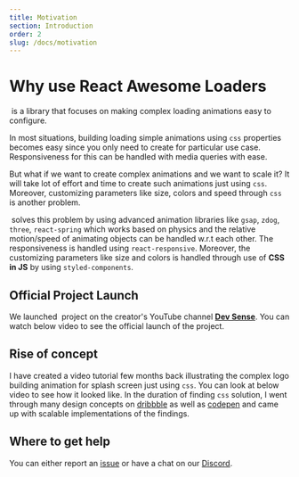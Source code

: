 ```yaml
---
title: Motivation
section: Introduction
order: 2
slug: /docs/motivation
---
```



# Why use React Awesome Loaders

&zwnj;<AwesomeLoaders/> is a library that focuses on making complex loading animations easy to configure.

In most situations, building loading simple animations using `css` properties becomes easy since you only need to create for particular use case. Responsiveness for this can be handled with media queries with ease.

But what if we want to create complex animations and we want to scale it? It will take lot of effort and time to create such animations just using `css`. Moreover, customizing parameters like size, colors and speed through `css` is another problem.

&zwnj;<AwesomeLoaders/> solves this problem by using advanced animation libraries like `gsap`, `zdog`, `three`, `react-spring` which works based on physics and the relative motion/speed of animating objects can be handled w.r.t each other. The responsiveness is handled using `react-responsive`. Moreover, the customizing parameters like size and colors is handled through use of **CSS in JS** by using `styled-components`.

## Official Project Launch

We launched &zwnj;<AwesomeLoaders/> project on the creator's YouTube channel [**Dev Sense**](https://www.youtube.com/c/DevSense19). You can watch below video to see the official launch of the project.

<div className={styles.playerWrapper}>
  <ReactPlayer
    className={styles.player}
    light
    playing
    url="https://youtu.be/_1mDp8ZKfgY"
    width="100%"
    height="100%"
  />
</div>

## Rise of concept

I have created a video tutorial few months back illustrating the complex logo building animation for splash screen just using `css`. You can look at below video to see how it looked like. In the duration of finding `css` solution, I went through many design concepts on [dribbble](https://dribbble.com/) as well as [codepen](https://codepen.io/) and came up with scalable implementations of the findings.

<div className={styles.playerWrapper}>
  <ReactPlayer
    className={styles.player}
    light
    playing
    url="https://youtu.be/SVxuydoSFwk"
    width="100%"
    height="100%"
  />
</div>

## Where to get help

You can either report an [issue](https://github.com/ashutosh1919/react-awesome-loaders/issues) or have a chat on our [Discord](https://discord.gg/GkcbM5bwZr).
